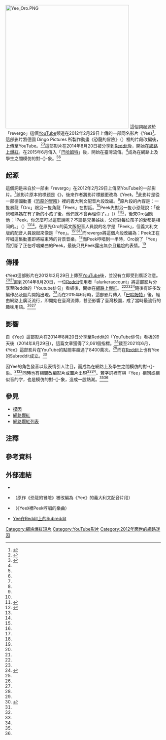 {{TA
|G1=IT
}}
[[File:Yee_Oro.PNG|400px]]
{{external media
| align = right
| width = 300px
| video1 = [http://www.youtube.com/watch?v=q6EoRBvdVPQ 《Yee》]
| video2 = [http://www.youtube.com/watch?v=hCKQP9IHHcA 原作《恐龍的冒險》被改編為《Yee》的義大利文配音片段]
| video3 = [https://www.youtube.com/watch?v=v_XJIsDJgXc&t=4m1s 《Yee》裡Peek哼唱的樂曲（自4分01秒開始）]
}}
'''{{lang|en|Yee}}'''這個詞起源於「revergo」這個[[YouTube|YouTube]]頻道在2012年2月29日上傳的一部同名影片《Yee》<ref name="yeevdo">{{cite video|date=2012-02-29|title=Yee|url=https://www.youtube.com/watch?v=q6EoRBvdVPQ|medium=YouTube|accessdate=2015-11-21|archive-url=https://web.archive.org/web/20151120081851/https://www.youtube.com/watch?v=q6EoRBvdVPQ|archive-date=2015-11-20|dead-url=no}}</ref>。這部影片將德國 Dingo Pictures 所製作動畫《恐龍的冒險》（{{lang-en|Dinosaur Adventure}}）裡的片段改編後，上傳至YouTube。<ref name="ettd">{{cite news |first= |last= |authorlink= |author=楊雅琳 |coauthors= |title=高中生無厘頭用字風靡　你今天「Yee」了嗎？ |trans_title= |url=http://www.ettoday.net/news/20151115/597419.htm |format= |work= |publisher=ETToday |location= |id= |pages= |page= |date=2015-11-15 |accessdate=2015-11-20 |language=zh-tw |quote= |archiveurl=https://web.archive.org/web/20151121080855/http://www.ettoday.net/news/20151115/597419.htm |archivedate=2015-11-21 |deadurl=yes }}</ref><ref name="cti">{{cite video|date= 2015-11-26|title= 20151116中天新聞　白居「YEE」、「YEE」起玩　高中生口頭禪「YEE」|url= http://www.youtube.com/watch?v=3j1eFHEEftE|medium= |publisher= 中天新聞|accessdate= 2015-11-28|archive-url= https://web.archive.org/web/20151116152647/https://www.youtube.com/watch?v=3j1eFHEEftE|archive-date= 2015-11-16|dead-url= no}}</ref>這部影片在2014年8月20日被分享到[[Reddit|Reddit]]後，開始在[[網路爆紅|網路上爆紅]]。在2015年6月傳入「[[巴哈姆特電玩資訊站|巴哈姆特]]」後，開始在臺灣流傳。<ref name="ettd"/>成為在網路上及學生之間模仿的對-{}-象。<ref name="ettd"/><ref name="cti"/>

==起源==
{{lang|en|Yee}}這個詞是來自於一部由「revergo」在2012年2月29日上傳至YouTube的一部影片。<ref name="yeevdo"/>該影片原本的標題是《{{lang|it|I dinosauri antropomorfi hanno il sangue nel ritmo}}》，後來作者將影片標題更改為《Yee》。<ref name="yeevdo"/>此影片是從一部德國動畫《[[恐龍的冒險|恐龍的冒險]]》裡的義大利文配音片段改編。<ref name="ettd"/>原片段的內容是：一隻暴龍「Oro」跟另一隻角龍「Peek」在對話。<ref name="ettd"/>Peek先對另一隻小恐龍說：「爸爸和媽媽在有了新的小孩子後，他們就不會再理你了。」（{{lang-it|Mamma e papà hanno un nuovo bebè e non se ne fanno più niente di te!}}）<ref name="yeeit">{{Cite web|url=http://knowyourmeme.com/memes/yee|title=yee|accessdate=2015-11-23|author=|authorlink=|date=|language=en|archiveurl=https://web.archive.org/web/20151121120822/http://knowyourmeme.com/memes/yee|archivedate=2015-11-21|dead-url=no}}</ref><ref name="yeeor">{{cite video|date=2010-06-06|title=Dinosauri antropomorfi dalle voci ambigue|url=https://www.youtube.com/watch?v=hCKQP9IHHcA|medium=YouTube|accessdate=2015-11-21|archive-url=https://web.archive.org/web/20151104193641/https://www.youtube.com/watch?v=hCKQP9IHHcA|archive-date=2015-11-04|dead-url=no}}</ref>，後來Oro回應他：「Peek，你怎麼可以這麼說呢？不論是兄弟姊妹，父母對每位孩子的愛都是相同的。」（{{lang-it|Peek, come puoi dire una cosa simile, la maggior parte di noi fratelli o sorelle, i genitori amano tutti i figli allo stesso modo.}}）<ref name="yeeit"/><ref name="yeeor"/>。在原先Oro的英文版配音人員說的名字是「Peek」，但義大利文版的配音人員說起來像是「Yee」。<ref name="yeevdo"/><ref name="ettd"/><ref name="cti"/>而revergo將這個片段改編為：Peek正在哼唱這集動畫即將結束時的背景音樂。<ref name="yeevdo"/>而Peek哼唱到一半時，Oro說了「Yee」而打斷了正在哼唱樂曲的Peek，最後只見Peek露出無奈且尷尬的表情。<ref name="yeevdo"/>

==傳播==
《Yee》這部影片在2012年2月29日上傳至[[YouTube|YouTube]]後，並沒有立即受到廣泛注意。<ref name="yeevdo"/><ref name="ettd"/>直到2014年8月20日，一位[[Reddit|Reddit]]使用者「alurkeraccount」將這部影片分享至Reddit的「Youtube俳句」看板後，開始在[[網路爆紅|網路上爆紅]]。<ref name="yeevdo"/><ref name="cti"/><ref name="yeeredd">{{Cite web|url=https://www.reddit.com/r/youtubehaiku/comments/2e3v7i/haiku_yee/|title=[Haiku] Yee|accessdate=2015-11-21|author=alurkeraccount|authorlink=|date=2014-08-20|language=en|archiveurl=https://web.archive.org/web/20151121081942/https://www.reddit.com/r/youtubehaiku/comments/2e3v7i/haiku_yee/|archivedate=2015-11-21|dead-url=no}}</ref>隨後有許多改編作品及圖片開始出現。<ref name="ettd"/>而在2015年6月時，這部影片傳入「[[巴哈姆特電玩資訊站|巴哈姆特]]」後，經由網路上廣泛流行，即開始在臺灣流傳，甚至影響了臺灣校園，成了當時最流行的趣味用語。<ref name="ettd"/><ref name="cti"/>

==影響==
自《Yee》這部影片在2014年8月20日分享至Reddit的「YouTube俳句」看板的9天後（2014年8月29日），這篇文章獲得了2,061個指標。<ref name="yeeredd"/>截至2021年6月，《Yee》這部影片在YouTube的點閱率超過了8400萬次。<ref name="yeevdo"/>而在[[Reddit|Reddit]]上也有Yee的Subreddit{{註|Reddit上的內容分類稱為「subreddits」，詳見[[Reddit|Reddit]]。}}成立。<ref name="yeesbrd">{{Cite web|url=http://www.reddit.com/r/yee/|title=Yee|accessdate=2015-11-21|author=|authorlink=|date=|language=en|archiveurl=https://web.archive.org/web/20151227091725/https://www.reddit.com/r/yee|archivedate=2015-12-27|dead-url=no}}</ref>

因Yee的角色發音以及表情引人注目，而成為在網路上及學生之間模仿的對-{}-象。<ref name="ettd"/><ref name="cti"/>同時也有相關改編影片或圖片出現<ref name="ettd"/><ref name="cti"/>。若字詞裡有與「Yee」相同或相似音的字，也是模仿的對-{}-象，造成一股熱潮。<ref name="ettd"/><ref name="cti"/>

==參見==
*[[模因|模因]]
*[[網路爆紅|網路爆紅]]
*[[網路爆紅列表|網路爆紅列表]]
==注釋==
{{Notefoot|2}}
==參考資料==
{{Reflist|2}}
==外部連結==
*{{YouTube|q6EoRBvdVPQ|link=|Yee}}
*{{YouTube|hCKQP9IHHcA|link=|{{lang|it|Dinosauri antropomorfi dalle voci ambigue}}|language=it}}（原作《恐龍的冒險》被改編為《Yee》的義大利文配音片段）
*{{YouTube|v_XJIsDJgXc|link=|Dinosaur Adventure 5/5|h=0|m=4|s=1|language=en}}（《Yee》裡Peek哼唱的樂曲）
*[http://www.reddit.com/r/yee/ Yee在Reddit上的Subreddit] {{Wayback|url=http://www.reddit.com/r/yee/ |date=20151227091725 }}
[[Category:網絡爆紅短片|Category:網絡爆紅短片]]
[[Category:YouTube影片|Category:YouTube影片]]
[[Category:2012年面世的網路迷因|Category:2012年面世的網路迷因]]